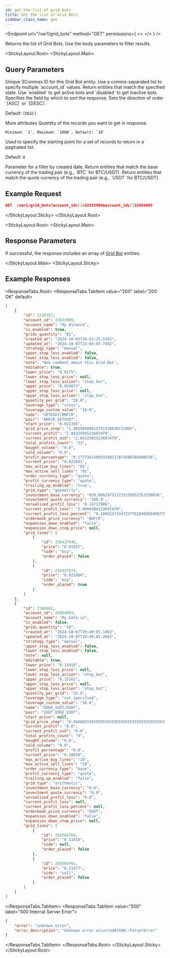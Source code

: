 ```yaml
---
id: get-the-list-of-grid-bots
title: Get the list of Grid Bots
sidebar_class_name: get
---
```



<Endpoint
  url="/ver1/grid_bots"
  method="GET"
  permissions={
    <>
      <Permission title="Permission" description="BOTS_READ" />
      <Permission title="Security" description="SIGNED" />
    </>
  }
/>

Returns the list of Grid Bots. Use the body parameters to filter results.

<StickyLayout.Root>
   <StickyLayout.Main>

## Query Parameters 
<ApiParam name='account_id' type='string' id="account_id">
    Unique 3Commas ID for this Grid Bot entity.
    Use a comma-separated list to specify multiple `account_id` values.
</ApiParam>

<ApiParam name='state' type='string' id="state">
    Return entities that match the specified state.
    Use `enabled` to get active bots and `disabled` to get inactive bots.
</ApiParam>

<ApiParam name='sort_by' type='string' id="sort_by">
   Specifies the field by which to sort the response.
</ApiParam>

<ApiParam name='sort_direction' type='string' id="sort_direction">
   Sets the direction of order `[ASC]` or `[DESC]`.

   Default: `[DESC]`
</ApiParam>

<CollapseAll>
<CollapseAllHeading> More attributes <CollapseAllButton /> </CollapseAllHeading>

<CollapsibleApiParam name="limit" type="string" id="limit">
   Quantity of the records you want to get in response.

    Minimum: `1`, Maximum: `1000`, Default: `10` 
</CollapsibleApiParam>

<CollapsibleApiParam name="offset" type="integer" id="offset">
   Used to specify the starting point for a set of records to return in a paginated list.
   
   Default: `0` 
</CollapsibleApiParam>

<CollapsibleApiParam name="from" type="string" id="from">
   Parameter for a filter by created date.
</CollapsibleApiParam>
      
<CollapsibleApiParam name="base" type="string" id="base">
   Return entities that match the base currency of the trading pair (e.g., `BTC` for BTC/USDT).
</CollapsibleApiParam>

<CollapsibleApiParam name="quote" type="string" id="quote">
   Return entities that match the quote currency of the trading pair (e.g., `USDT` for BTC/USDT).
</CollapsibleApiParam>
</CollapseAll>
</StickyLayout.Main>
<StickyLayout.Sticky>

## Example Request 

```json
GET  /ver1/grid_bots?account_ids[]=32833909&account_ids[]32864603
```

</StickyLayout.Sticky>
</StickyLayout.Root>

<StickyLayout.Root>
<StickyLayout.Main>

## Response Parameters 

If successful, the response includes an array of [Grid Bot](/docs/grid-bot/0_grid_bot_entity.mdx) entities.

</StickyLayout.Main>
<StickyLayout.Sticky>

## Example Responses

<ResponseTabs.Root>
<ResponseTabs.TabItem value="200" label="200 OK" default>

```json
[
    {
        "id": 2338357,
        "account_id": 32833909,
        "account_name": "My Binance",
        "is_enabled": true,
        "grids_quantity": "81",
        "created_at": "2024-10-03T19:53:35.530Z",
        "updated_at": "2024-10-07T23:04:03.759Z",
        "strategy_type": "manual",
        "upper_stop_loss_enabled": false,
        "lower_stop_loss_enabled": false,
        "note": "New comment about this Grid Bot",
        "editable": true,
        "lower_price": "0.0175",
        "lower_stop_loss_price": null,
        "lower_stop_loss_action": "stop_bot",
        "upper_price": "0.024073",
        "upper_stop_loss_price": null,
        "upper_stop_loss_action": "stop_bot",
        "quantity_per_grid": "20.0",
        "leverage_type": "cross",
        "leverage_custom_value": "10.0",
        "name": "VETUSDT/BNFCR",
        "pair": "BNFCR_VETUSDT",
        "start_price": "0.022395",
        "grid_price_step": "1.00399408015751539830711995",
        "current_profit": "2.8432585523697479",
        "current_profit_usd": "2.8432585523697479",
        "total_profits_count": "23",
        "bought_volume": "0.0",
        "sold_volume": "0.0",
        "profit_percentage": "0.177716336029358217871680786990536",
        "current_price": "0.022681",
        "max_active_buy_lines": "81",
        "max_active_sell_lines": "81",
        "order_currency_type": "quote",
        "profit_currency_type": "quote",
        "trailing_up_enabled": "true",
        "grid_type": "geometric",
        "investment_base_currency": "830.806297511735138952353258838",
        "investment_quote_currency": "200.0",
        "unrealized_profit_loss": "0.14717986",
        "current_profit_loss": "2.9904384123697479",
        "current_profit_loss_percent": "0.1869157334723778284605040877565797",
        "orderbook_price_currency": "BNFCR",
        "expansion_down_enabled": "false",
        "expansion_down_stop_price": null,
        "grid_lines": [
            {
                "id": 256427646,
                "price": "0.01957",
                "side": "buy",
                "order_placed": false
            },
            {
                "id": 256427674,
                "price": "0.021884",
                "side": "buy",
                "order_placed": true
            }
        ]
    },
    {
        "id": 2340692,
        "account_id": 32864603,
        "account_name": "My Gate.io",
        "is_enabled": false,
        "grids_quantity": "10",
        "created_at": "2024-10-07T19:49:05.146Z",
        "updated_at": "2024-10-07T19:49:05.266Z",
        "strategy_type": "manual",
        "upper_stop_loss_enabled": false,
        "lower_stop_loss_enabled": false,
        "note": null,
        "editable": true,
        "lower_price": "0.11016",
        "lower_stop_loss_price": null,
        "lower_stop_loss_action": "stop_bot",
        "upper_price": "0.15161",
        "upper_stop_loss_price": null,
        "upper_stop_loss_action": "stop_bot",
        "quantity_per_grid": "32.0",
        "leverage_type": "not_specified",
        "leverage_custom_value": "10.0",
        "name": "DOGE_USDT/USDT",
        "pair": "USDT_DOGE_USDT",
        "start_price": null,
        "grid_price_step": "0.004605555555555555555555555555555555555555556",
        "current_profit": "0.0",
        "current_profit_usd": "0.0",
        "total_profits_count": "0",
        "bought_volume": "0.0",
        "sold_volume": "0.0",
        "profit_percentage": "0.0",
        "current_price": "0.10658",
        "max_active_buy_lines": "10",
        "max_active_sell_lines": "10",
        "order_currency_type": "base",
        "profit_currency_type": "quote",
        "trailing_up_enabled": "false",
        "grid_type": "arithmetic",
        "investment_base_currency": "0.0",
        "investment_quote_currency": "0.0",
        "unrealized_profit_loss": "0.0",
        "current_profit_loss": null,
        "current_profit_loss_percent": null,
        "orderbook_price_currency": "USDT",
        "expansion_down_enabled": "false",
        "expansion_down_stop_price": null,
        "grid_lines": [
            {
                "id": 256564760,
                "price": "0.11016",
                "side": null,
                "order_placed": false
            },
            {
                "id": 256564761,
                "price": "0.11477",
                "side": "sell",
                "order_placed": false
            }
        ]
    }
]
```
</ResponseTabs.TabItem>
<ResponseTabs.TabItem value="500" label="500 Internal Server Error">
```json
{
    "error": "unknown_error",
    "error_description": "Unknown error occurred#JSON::ParserError"
}
```
 </ResponseTabs.TabItem>
  </ResponseTabs.Root>
</StickyLayout.Sticky>
</StickyLayout.Root>